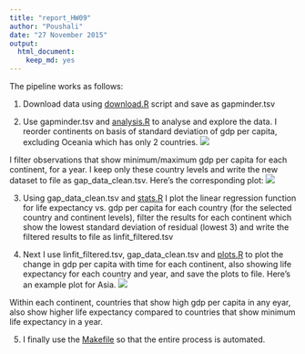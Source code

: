 ```yaml
---
title: "report_HW09"
author: "Poushali"
date: "27 November 2015"
output: 
  html_document: 
    keep_md: yes
---
```


The pipeline works as follows: 

1) Download data using [download.R](https://github.com/Poush87/HW09_final/blob/master/download.R) script and save as gapminder.tsv

2) Use gapminder.tsv and [analysis.R](https://github.com/Poush87/HW09_final/blob/master/analysis.R) to analyse and explore the data. I reorder continents on basis of standard deviation of gdp per capita, excluding Oceania which has only 2 countries. 
![](gdpPercap.png)

I filter observations that show minimum/maximum gdp per capita for each continent, for a year. I keep only these country levels and write the new dataset to file as gap_data_clean.tsv. Here's the corresponding plot:
![](min_maxgdppercap.png)

3) Using gap_data_clean.tsv and [stats.R](https://github.com/Poush87/HW09_final/blob/master/stats.R) I plot the linear regression function for life expectancy vs. gdp per capita for each country (for the selected country and continent levels), filter the results for each continent which show the lowest standard deviation of residual (lowest 3) and write the filtered results to file as linfit_filtered.tsv

4) Next I use linfit_filtered.tsv, gap_data_clean.tsv and [plots.R](https://github.com/Poush87/HW09_final/blob/master/plots.R) to plot the change in gdp per capita with time for each continent, also showing life expectancy for each country and year, and save the plots to file. Here's an example plot for Asia. 
![](Asia_gdp_life.png)

Within each continent, countries that show high gdp per capita in any eyar, also show higher life expectancy compared to countries that show minimum life expectancy in a year. 

5) I finally use the [Makefile](https://github.com/Poush87/HW09_final/blob/master/Makefile) so that the entire process is automated. 


